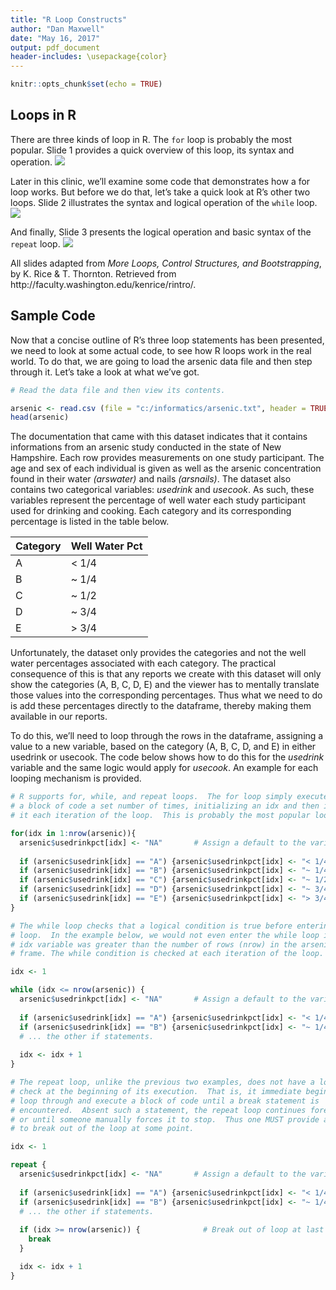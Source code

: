 ---
title: "R Loop Constructs"
author: "Dan Maxwell"
date: "May 16, 2017"
output: pdf_document 
header-includes: \usepackage{color}
---
  
```{r setup, include=FALSE}
knitr::opts_chunk$set(echo = TRUE)
```

## Loops in R 
There are three kinds of loop in R.  The `for` loop is probably the most popular.  Slide 1 provides a quick overview of this loop, its syntax and operation. \newline \newline ![](for_loop.png) 

Later in this clinic, we'll examine some code that demonstrates how a for loop works.  But before we do that, let's take a quick look at R's other two loops.  Slide 2 illustrates the syntax and logical operation of the `while` loop. \newline \newline ![](while_loop.png) \newline

And finally, Slide 3 presents the logical operation and basic syntax of the `repeat` loop. \newline \newline ![](repeat_loop.png)

All slides adapted from *More Loops, Control Structures, and Bootstrapping*, by K. Rice & T. Thornton.  Retrieved from http://faculty.washington.edu/kenrice/rintro/.

\newpage
## Sample Code
Now that a concise outline of R's three loop statements has been presented, we need to look at some actual code, to see how R loops work in the real world.  To do that, we are going to load the arsenic data file and then step through it.  Let's take a look at what we've got. \newline

```{r}
# Read the data file and then view its contents.

arsenic <- read.csv (file = "c:/informatics/arsenic.txt", header = TRUE, sep = "\t", as.is = TRUE)
head(arsenic)   

```


The documentation that came with this dataset indicates that it contains informations from an arsenic study conducted in the state of New Hampshire. Each row provides measurements on one study participant.  The age and sex of each individual is given as well as the arsenic concentration found in their water *(arswater)* and nails *(arsnails)*.  The dataset also contains two categorical variables: *usedrink* and *usecook*.  As such, these variables represent the percentage of well water each study participant used for drinking and cooking.  Each category and its corresponding percentage is listed in the table below. \newline

 
Category | Well Water Pct 
---------|----------------
A        | < 1/4           
B        | ~ 1/4           
C        | ~ 1/2           
D        | ~ 3/4           
E        | > 3/4           


Unfortunately, the dataset only provides the categories and not the well water percentages associated with each category.  The practical consequence of this is that any reports we create with this dataset will only show the categories (A, B, C, D, E) and the viewer has to mentally translate those values into the corresponding percentages. Thus what we need to do is add these percentages directly to the dataframe, thereby making them available in our reports.

To do this, we'll need to loop through the rows in the dataframe, assigning a value to a new variable, based on the category (A, B, C, D, and E) in either usedrink or usecook.  The code below shows how to do this for the *usedrink* variable and the same logic would apply for *usecook*.  An example for each looping mechanism is provided. \newline

```{r}

# R supports for, while, and repeat loops.  The for loop simply executes 
# a block of code a set number of times, initializing an idx and then incrementing 
# it each iteration of the loop.  This is probably the most popular loop in R.

for(idx in 1:nrow(arsenic)){
  arsenic$usedrinkpct[idx] <- "NA"       # Assign a default to the variable.
  
  if (arsenic$usedrink[idx] == "A") {arsenic$usedrinkpct[idx] <- "< 1/4"} 
  if (arsenic$usedrink[idx] == "B") {arsenic$usedrinkpct[idx] <- "~ 1/4"}
  if (arsenic$usedrink[idx] == "C") {arsenic$usedrinkpct[idx] <- "~ 1/2"}
  if (arsenic$usedrink[idx] == "D") {arsenic$usedrinkpct[idx] <- "~ 3/4"}
  if (arsenic$usedrink[idx] == "E") {arsenic$usedrinkpct[idx] <- "> 3/4"}
}

# The while loop checks that a logical condition is true before entering the
# loop.  In the example below, we would not even enter the while loop if the 
# idx variable was greater than the number of rows (nrow) in the arsenic data 
# frame. The while condition is checked at each iteration of the loop.

idx <- 1

while (idx <= nrow(arsenic)) {
  arsenic$usedrinkpct[idx] <- "NA"       # Assign a default to the variable.
  
  if (arsenic$usedrink[idx] == "A") {arsenic$usedrinkpct[idx] <- "< 1/4"} 
  if (arsenic$usedrink[idx] == "B") {arsenic$usedrinkpct[idx] <- "~ 1/4"}
  # ... the other if statements.
  
  idx <- idx + 1
}

# The repeat loop, unlike the previous two examples, does not have a logical
# check at the beginning of its execution.  That is, it immediate begins to
# loop through and execute a block of code until a break statement is 
# encountered.  Absent such a statement, the repeat loop continues forever, 
# or until someone manually forces it to stop.  Thus one MUST provide a way
# to break out of the loop at some point.

idx <- 1

repeat {
  arsenic$usedrinkpct[idx] <- "NA"       # Assign a default to the variable.
  
  if (arsenic$usedrink[idx] == "A") {arsenic$usedrinkpct[idx] <- "< 1/4"} 
  if (arsenic$usedrink[idx] == "B") {arsenic$usedrinkpct[idx] <- "~ 1/4"}
  # ... the other if statements.
                                          
  if (idx >= nrow(arsenic)) {              # Break out of loop at last row.        
    break
  }

  idx <- idx + 1
}



```




